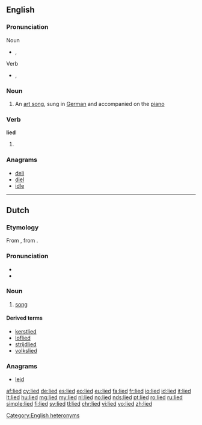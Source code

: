 {{also|Lied}}
==English==

===Pronunciation===
; Noun
* {{enPR|lēd}}, {{IPA|/liːd/}}
; Verb
* {{enPR|līd}}, {{IPA|/laɪd/}}
[[Category:English heteronyms]]

===Noun===
{{wikipedia}}
{{en-noun|lieder}}

# {{context|music|lang=en}} An [[art song]], sung in [[German]] and accompanied on the [[piano]]

===Verb===
'''lied'''

# {{en-past of|lie}}

===Anagrams===
* [[deli#English|deli]]
* [[diel#English|diel]]
* [[idle#English|idle]]

----

==Dutch==
{{wikipedia|lang=nl}}
===Etymology===
From {{etyl|odt|nl}} {{term/t|odt|*lioth}}, from {{etyl|gem-pro|nl}} {{term/t|gem-pro|*leuþą}}.

===Pronunciation===
* {{rhymes|it|lang=nl}}
* {{audio-IPA|Nl-lied.ogg|/lit/|lang=nl}}

===Noun===
{{nl-noun|n|-eren|liedje}}

# [[song]]

====Derived terms====
{{top4}}
* [[kerstlied]]
* [[loflied]]
* [[strijdlied]]
* [[volkslied]]
{{bottom}}

===Anagrams===
* [[leid#Dutch|leid]]



[[af:lied]]
[[cy:lied]]
[[de:lied]]
[[es:lied]]
[[eo:lied]]
[[eu:lied]]
[[fa:lied]]
[[fr:lied]]
[[io:lied]]
[[id:lied]]
[[it:lied]]
[[lt:lied]]
[[hu:lied]]
[[mg:lied]]
[[my:lied]]
[[nl:lied]]
[[no:lied]]
[[nds:lied]]
[[pt:lied]]
[[ro:lied]]
[[ru:lied]]
[[simple:lied]]
[[fi:lied]]
[[sv:lied]]
[[tl:lied]]
[[chr:lied]]
[[vi:lied]]
[[vo:lied]]
[[zh:lied]]
